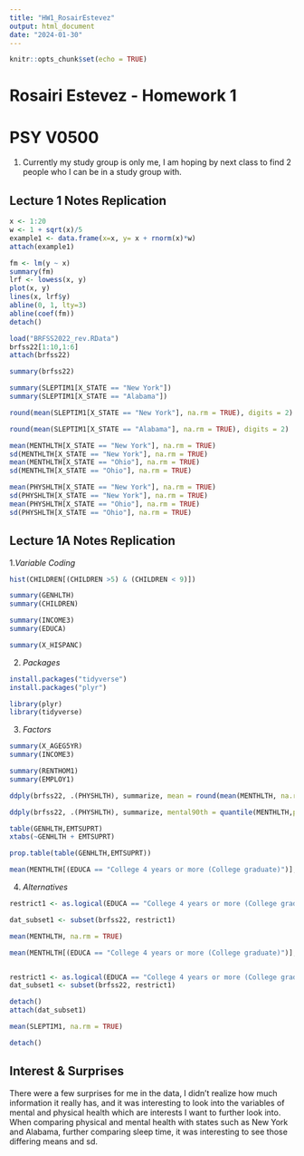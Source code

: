 ```yaml
---
title: "HW1_RosairEstevez"
output: html_document
date: "2024-01-30"
---
```


```r
knitr::opts_chunk$set(echo = TRUE)
```

# Rosairi Estevez - Homework 1 
# PSY V0500

1. Currently my study group is only me, I am hoping by next class to find 2 people who I can be in a study group with. 

## Lecture 1 Notes Replication 

```r
x <- 1:20
w <- 1 + sqrt(x)/5
example1 <- data.frame(x=x, y= x + rnorm(x)*w)
attach(example1)
```

```r
fm <- lm(y ~ x)
summary(fm)
lrf <- lowess(x, y)
plot(x, y)
lines(x, lrf$y)
abline(0, 1, lty=3)
abline(coef(fm))
detach()
```

```r
load("BRFSS2022_rev.RData")
brfss22[1:10,1:6]
attach(brfss22)
```

```r
summary(brfss22)
```

```r
summary(SLEPTIM1[X_STATE == "New York"])
summary(SLEPTIM1[X_STATE == "Alabama"])
```

```r
round(mean(SLEPTIM1[X_STATE == "New York"], na.rm = TRUE), digits = 2)  

```

```r
round(mean(SLEPTIM1[X_STATE == "Alabama"], na.rm = TRUE), digits = 2) 
```

```r
mean(MENTHLTH[X_STATE == "New York"], na.rm = TRUE)
sd(MENTHLTH[X_STATE == "New York"], na.rm = TRUE)
mean(MENTHLTH[X_STATE == "Ohio"], na.rm = TRUE)
sd(MENTHLTH[X_STATE == "Ohio"], na.rm = TRUE)
```

```r
mean(PHYSHLTH[X_STATE == "New York"], na.rm = TRUE)
sd(PHYSHLTH[X_STATE == "New York"], na.rm = TRUE)
mean(PHYSHLTH[X_STATE == "Ohio"], na.rm = TRUE)
sd(PHYSHLTH[X_STATE == "Ohio"], na.rm = TRUE)
```




## Lecture 1A Notes Replication

1.*Variable Coding*

```r
hist(CHILDREN[(CHILDREN >5) & (CHILDREN < 9)])
```

```r
summary(GENHLTH)
summary(CHILDREN)
```

```r
summary(INCOME3)
summary(EDUCA)
```

```r
summary(X_HISPANC)
```

2. *Packages*

```r
install.packages("tidyverse")
install.packages("plyr")
```

```r
library(plyr)
library(tidyverse)
```

3. *Factors*
```r
summary(X_AGEG5YR)
summary(INCOME3)
```

```r
summary(RENTHOM1)
summary(EMPLOY1)
```

```r
ddply(brfss22, .(PHYSHLTH), summarize, mean = round(mean(MENTHLTH, na.rm = TRUE), 2), sd = round(sd(MENTHLTH, na.rm = TRUE), 2), n_obsv = length(is.na(MENTHLTH) == FALSE) )
```

```r
ddply(brfss22, .(PHYSHLTH), summarize, mental90th = quantile(MENTHLTH,probs = 0.9, na.rm = TRUE), mental10th = quantile(MENTHLTH,probs = 0.1, na.rm = TRUE), n_obs = length(is.na(MENTHLTH) == FALSE) )

```

```r
table(GENHLTH,EMTSUPRT)
xtabs(~GENHLTH + EMTSUPRT)
```

```r
prop.table(table(GENHLTH,EMTSUPRT))
```

```r
mean(MENTHLTH[(EDUCA == "College 4 years or more (College graduate)")], na.rm = TRUE)
```


4. *Alternatives*

```r
restrict1 <- as.logical(EDUCA == "College 4 years or more (College graduate)")
```

```r
dat_subset1 <- subset(brfss22, restrict1)
```

```r
mean(MENTHLTH, na.rm = TRUE)
```

```r
mean(MENTHLTH[(EDUCA == "College 4 years or more (College graduate)")], na.rm = TRUE)


restrict1 <- as.logical(EDUCA == "College 4 years or more (College graduate)")
dat_subset1 <- subset(brfss22, restrict1)

detach()
attach(dat_subset1)

mean(SLEPTIM1, na.rm = TRUE)

detach()
```

## Interest & Surprises

There were a few surprises for me in the data, I didn't realize how much information it really has, and it was interesting to look into the variables of mental and physical health which are interests I want to further look into. When comparing physical and mental health with states such as New York and Alabama, further comparing sleep time, it was interesting to see those differing means and sd. 
